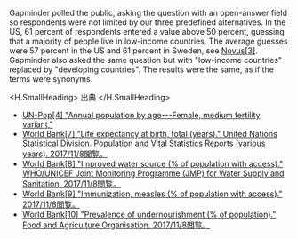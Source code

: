 
Gapminder polled the public, asking the question with an open-answer field so respondents were not limited by our three predefined alternatives. In the US, 61 percent of respondents entered a value above 50 percent, guessing that a majority of people live in low-income countries. The average guesses were 57 percent in the US and 61 percent in Sweden, see [Novus[3]](http://gapm.io/pollnov17bnovus-17b). Gapminder also asked the same question but with "low-income countries" replaced by "developing countries". The results were the same, as if the terms were synonyms.

<H.SmallHeading>
  出典
</H.SmallHeading>

- [UN-Pop[4] "Annual population by age---Female, medium fertility variant,"](http://www.gapm.io/xpopage)
- [World Bank[7] "Life expectancy at birth, total (years)." United Nations Statistical Division. Population and Vital Statistics Reports (various years). 2017/11/8閲覧。](http://www.gapm.io/xwb177)
- [World Bank[8] "Improved water source (% of population with access)." WHO/UNICEF Joint Monitoring Programme (JMP) for Water Supply and Sanitation. 2017/11/8閲覧。](http://www.gapm.io/xwb178)
- [World Bank[9] "Immunization, measles (% of population with access)." 2017/11/8閲覧。](http://www.gapm.io/xwb179)
- [World Bank[10] "Prevalence of undernourishment (% of population)." Food and Agriculture Organisation. 2017/11/8閲覧。](http://www.gapm.io/xwb1710)